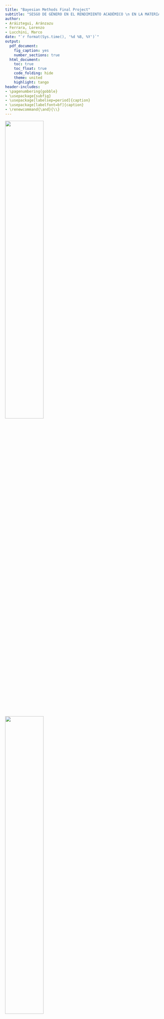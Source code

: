 ```yaml
---
title: "Bayesian Methods Final Project"
subtitle: "SESGO DE GÉNERO EN EL RENDIMIENTO ACADÉMICO \n EN LA MATERIA DE MATEMÁTICAS"
author:
- Aráiztegui, Aránzazu
- Ferrara, Lorenzo
- Lucchini, Marco
date: "`r format(Sys.time(), '%d %B, %Y')`"
output:
  pdf_document: 
    fig_caption: yes
    number_sections: true
  html_document:
    toc: true
    toc_float: true
    code_folding: hide
    theme: united
    highlight: tango
header-includes:
- \pagenumbering{gobble}
- \usepackage{subfig}
- \usepackage[labelsep=period]{caption}
- \usepackage[labelfont=bf]{caption}
- \renewcommand{\and}{\\}
---
```



\renewcommand{\contentsname}{Índice}
\renewcommand{\figurename}{Figura}
\renewcommand{\tablename}{Tabla}

\captionsetup{width=.75\textwidth}

\vspace{120mm}

<left>
![](images/Logo UPC.png){width="50%"}
</left> <right>
![](images/Logo UB.png){width="50%"}
</right> 

\newpage

\tableofcontents

\pagebreak

\pagenumbering{arabic}


```r
knitr::opts_chunk$set(
	echo = FALSE,
	fig.align = "center",
	warning = FALSE,
	out.width = "70%",
	tidy = TRUE,
	tidy.opts = list(width.cutoff = 60)
)
knitr::opts_chunk$set(out.width = '70%')
knitr::opts_chunk$set(fig.align = "center")
knitr::opts_chunk$set(tidy.opts=list(width.cutoff=50), tidy=TRUE)
library(knitr)
library(kableExtra)
library(summarytools)
library(ggplot2)
library(fastDummies)
library(R2jags)
library(truncnorm)
library(gridExtra)
```

```r
load("alumni.Rdata")
```



# Introducción 

Según los últimos datos del Ministerio de Educación y Formación Profesional del Gobierno de España, la evolución del número de mujeres que se matriculan en estudios de grado de Informática, Matemáticas, Estadística o Física sigue una tendencia a la baja con respecto al número de hombres matriculados a lo largo de los años. 
\

Además, en algunas titulaciones como Matemáticas o Estadística se puede apreciar que la diferencia entre hombres y mujeres matriculados ha aumentado en los últimos años. 


![Fuente: Proyecto Alianza STEAM por el talento femenino. MEFP. Gobierno de España](images/img_1.png){width=90%}
\
Diversos estudios sugieren que este sesgo de género presente en la educación universitaria conlleva asimismo un sesgo en el ámbito laboral . Esta escasa presencia de mujeres en los estudios relacionados con las matemáticas repercute directamente en unas diferencias salariales importantes, ya que son las profesiones relacionadas con las materias del ámbito STEAM las que presentan mejores salidas profesionales y, por tanto, mejores salarios.
\
Pensamos que una de las posibles causas que determinan la no elección de estudios superiores relacionados con las matemáticas por parte de las mujeres podría ser la diferencia en el rendimiento académico en esta materia en las etapas escolares previas y, más concretamente, en las de escolarización obligatoria: primaria y secundaria obligatoria. 


## Descripción del estudio

Con el objetivo de evaluar la capacidad y el nivel de competencia en las diferentes áreas del conocimiento que tiene el alumnado de Cataluña, el Departament d’Educació de la Generalitat realiza una prueba de competencias y conocimientos básicos en las áreas lingüísticas, matemática y científico-tecnológica en sexto de primaria y cuarto de ESO, últimos cursos de la educación primaria y secundaria obligatoria.
\
Según el Departament, se trata de una evaluación de carácter formativo y orientador que pueda servir tanto a los centros como al profesorado y al propio Departament para impulsar las mejoras en el sistema educativo catalán.
\
Nuestro estudio se va a centrar en determinar si las puntuaciones que obtiene el alumnado de Cataluña en las diferentes pruebas depende de variables como el género, la zona en la que viven o el tipo de escuela a la que asisten.



## Objectivos del modelo

Este trabajo presenta como objetivo principal analizar si existe un sesgo de género en los resultados obtenidos en la competencia matemática con respecto al sexo y a las competencias lingüísticas. Para ello intentaremos crear un modelo que relacione la puntuación obtenida en la competencia matemática con respecto al sexo, a las competencias lingüísticas e incluso con relación al tipo de centro educativo o al tamaño de la población.
\
Nuestro primer objetivo consistirá en determinar si realmente es cierto el estereotipo de que “las chicas son de letras y los chicos son de ciencias”. De ser así, en el sexo femenino no debería apreciarse una diferencia entre el rendimiento en lenguas y en matemáticas: las chicas con bajo o alto rendimiento en lenguas también presentarán el mismo resultado en matemáticas; en cambio, en el sexo masculino, los chicos con bajo rendimiento en lenguas deberían obtener mejores resultados en matemáticas.
\
Si ampliamos los datos y vemos la tabla de resultados para un mismo individuo en sexto de primaria y cuarto de ESO, podríamos establecer un segundo objetivo: comprobar si se mantienen los resultados en ambos sexos o si, por el contrario, aparecen diferencias significativas con respecto al rendimiento en el área de matemáticas.


\newpage

# Descripción de la base de datos

La base de datos utilizada es una mezcla de los datos ofrecidos para cuarto de ESO y para sexto de primaria. La razón de realizar esta fusión es poder evaluar la evolución de una misma persona desde el final de la educación primaria hasta el final de la educación secundaria. Se puede acceder a la base de datos completa en los siguientes enlaces: 
\
[Avaluació de quart d’Educació Secundària Obligatòria | Dades obertes de Catalunya](https://analisi.transparenciacatalunya.cat/Educaci-/Avaluaci-de-quart-d-Educaci-Secund-ria-Obligat-ria/59vm-wwq7)

[Avaluació de sisè d'educació primària | Dades obertes de Catalunya](https://analisi.transparenciacatalunya.cat/Educaci-/Avaluaci-de-sis-d-educaci-prim-ria/rk5x-gny6)
\
Los ficheros de datos contienen los resultados obtenidos por el alumnado de cuarto de ESO y sexto de primaria en la evaluación de competencias básicas desde el año 2012. Las bases de datos han sido actualizadas el 20 de octubre de 2022 y muestran registros de 46384 estudiantes.
\
Dada la extensión de la base de datos, hemos decidido mantener sólo algunas variables que hemos considerado significativas para evaluar los objetivos propuestos. El código de alumno se ha utilizado para unir las dos tablas y poder realizar diferentes comparativas.



## Definición de las variables utilizadas

Base de datos

| Nombre de columna | Descripción | Tipo |
|--------------------|-----------------------------------------------|----------------|
| PMAT_4 | Puntuación global ponderada de competencia matemática en el examen de Cuarto | Número |
| PMAT_6 | Puntuación global ponderada de competencia matemática en el examen de Sexto | Número |
| PLENG_4 | Puntuación global ponderada de la competencia lingüística en lenguas catalana y castellana en el examen de Cuarto | Número |
| PLENG_6 | Puntuación global ponderada de la competencia lingüística en lenguas catalana y castellana en el examen de Sexto | Número |
| PANG_4 | Puntuación global ponderada de la competencia lingüística en lengua inglesa en el examen de Cuarto | Número |
| PANG_6 | Puntuación global ponderada de la competencia lingüística en lengua inglesa en el examen de Sexto | Número |
| GENERE | Género del alumno/a que se presenta a la evaluación | Texto |
| AREA_TERRITORIAL | Servicio territorial donde se encuentra el centro del alumno que se presenta a la evaluación | Texto |
| NATURALESA | Determina si el centro del alumno es público, privado o concertado | Texto |
| HÀBITAT | Municipios por tramos de población | Texto|



## Análisis exploratorio de los datos

En el análisis inicial de los datos podemos observar que la distribución de hombres y mujeres es uniforme con una proporción de 50,1% niños y 49,9% niñas.

La distribución de los alumnos por áreas es la siguiente:

```r
#########     Histogram by area     #########
area = alumni$AREA_TERRITORIAL
ggplot(data.frame(area), aes(x=area)) +
  geom_bar(fill="royalblue3") +
  theme(axis.text.x = element_text(angle = 335, vjust = 1, hjust=0)) +
  theme(plot.margin = margin(0,2,0,2, "cm")) +
  ggtitle("Distribución de los alumnos entre las áreas", ) + 
  ylab("Número") +
  xlab("Àrea")
```

Según el tamaño de la población, los datos se concentran en los individuos de ciudades de tamaño medio o grande.

```r
#########     Histogram by city     #########
ciudad = factor(alumni$HÀBITAT, levels = c("Fins a 10000", "De 10001 a 100000", "Més de 100000"))
ggplot(data.frame(ciudad), aes(x=ciudad)) +
  geom_bar(fill="royalblue3") +
  theme(axis.text.x = element_text(angle = 335, vjust = 0.5, hjust=0)) +
  theme(plot.margin = margin(0,1,0,0, "cm")) +
  ggtitle("Distribución de los alumnos según tamaño de la localidad", ) + 
  ylab("Número") +
  xlab("Tamaño de la localidad")
```

A continuación analizamos las notas obtenidas en las pruebas de inglés, lenguas y matemáticas. Al evaluar las puntuaciones, se ha tenido en cuenta la variable sexo y los resultados se muestran para niños y niñas por separado. Del gráfico que aparece a continuación se puede deducir que los chicos parecen tener peores resultados medios en inglés y lenguas mientras que estarían obteniendo mejores puntuaciones en matemáticas con respecto a las chicas.

```r
#########     Boxplot     #########
set.seed(1234)
df=alumni[sample(1:length(alumni$PMAT_6), replace = FALSE, size = 4000), ]
library(tidyverse)
df_tmp = df[,c("PMAT_4",   "PMAT_6",  "PLENG_4",   "PLENG_6",   "PANG_4", "PANG_6",  "GENERE")]
keep = c("PMAT_4",   "PMAT_6",  "PLENG_4",   "PLENG_6",   "PANG_4", "PANG_6",  "GENERE")
df2 = df_tmp[,keep] %>%   
  pivot_longer(c(1,2,3,4,5,6),names_to = 'Test') # select relevant columns 
library(ggplot2)
library(GGally)
ggplot(data = df2, aes(x=GENERE,y=value, fill=GENERE)) + 
  geom_boxplot()+
  labs(title = 'Comparación de resultados por género',
       y='Notas',x='') +
  facet_wrap(~Test,nrow = 1)
```


En el siguiente gráfico se aprecian las diferencias entre las calificaciones en matemáticas, inglés y lenguas de cada sexo en función del nivel educativo. Si comparamos la misma asignatura en los dos cursos, los datos muestran una distribución casi lineal y con poca variabilidad, lo cual nos hace pensar que el alumnado con buenos resultados en sexto de primaria también obtiene buenos resultados al acabar la secundaria. Asimismo, cabe destacar la distribución de las frecuencias por género, en especial en el caso de matemáticas, donde se observa una diferencia más evidente entre chicos y chicas.

```r
#########     GGpairs     #########
keep = c("PMAT_4",   "PMAT_6",  "PLENG_4",   "PLENG_6",   "PANG_4", "PANG_6",  "GENERE")
set.seed(1999)
df_sampl <- df[sample(1:dim(df)[1], 1000), keep]
my_dens <- function(data, mapping, ...) {
  ggplot(data = data, mapping=mapping) +
    geom_density(..., mapping = ggplot2::aes(color = GENERE, alpha = 0.7), fill=NA) 
}
ggpairs(
  df_sampl[,],
  mapping = ggplot2::aes(color = GENERE, alpha = 0.8),
  diag = list(continuous = my_dens),
  upper = list(continuous = wrap("density", alpha = 0.5), combo = "box_no_facet"),
  lower = list(continuous = wrap("points", alpha = 0.3), combo = wrap("dot_no_facet", alpha = 0.4)),
  title = "Comparación de los resultados entre individuos"
)
```


\newpage
# Análisis bayesiano

## Modelo 1

El objetivo de nuestro modelo será predecir la nota de un estudiante en el examen de competencia matemática del último curso de secundaria basándonos en los resultados obtenidos en todas las competencias en sexto de primaria y en las competencias de las materias de lenguas castellana, catalana e inglesa de cuarto de ESO.
\
Dado que nuestro objetivo no es solo hacer una predicción de la nota, sino saber si el género va a determinar el resultado obtenido, no estudiaremos las puntuaciones absolutas, sino la desviación de cada individuo con respecto a la media:
 $$ MAT_4 = MAT_4 - media(MAT_4) $$ 
En el modelo se tienen en cuenta igualmente las variables siguientes: género del estudiante, servicio territorial, tamaño de la localidad al que pertenece y la interacción entre el género y las puntuaciones en las pruebas de lenguas. Pensamos que esta última covariable nos ayudará a explicar si el alumnado tiene rendimientos opuestos en lenguas y matemáticas con respecto al rendimiento medio.
\
Este primer modelo es un modelo jerárquico respecto al servicio territorial del que se depende para agregar un efecto aleatorio debido al área. Suponemos que todas los servicios territoriales tienen una distribución normal de media 0 mientras que la varianza cambia para cada uno. Consideramos, sin embargo, que los datos se obtienen a partir de una única distribución común a todos los servicios.

### Presentación del modelo

El modelo utilizado es el siguiente:

$$y_i \sim N( \beta_0 + mat_4*x^1_i + leng_4 * x^2_i + leng_6 * x^3_i + ing_4*x^4_i + ing^6*x^5_i  + \ publica*x^6_i $$ 
$$+ \ ciudPeq*x^7_i + ciudGrande*x^8_i + sexo_h*x^9_i + interaccion*x^2_i*x^9_i + G[area[i]], \sigma_y)$$

Suponemos que los parámetros para cada variable presentan las siguientes distribuciones. En todos los casos elegimos la distribución normal estándar, ya que las variables están construidas como diferencias respecto de la media para cada prueba.

$$ \beta_0 \sim  N(0, 1) $$ 
$$ mat_4 \sim N(0, 1)   $$
$$ leng_4 \sim N(0, 1) $$
$$ leng_6 \sim N(0, 1) $$
$$ ing_4 \sim N(0, 1) $$
$$ ing_6 \sim N(0, 1) $$
$$ publica \sim N(0, 1) $$
$$ ciudPeq \sim N(0, 1) $$
$$ ciudGrande \sim N(0, 1) $$
$$ sexo_h \sim N(0, 1) \ \ \ x^9 \ es \ 1 \ si \ es \ hombre$$
$$ interaccion \sim N(0, 1) $$
$$ \tau_y \sim \Gamma(0.001, 0.001) $$
$$ \sigma_y = \frac{1}{\sqrt{\tau_y}} $$
$$ G_i \sim N(0, \tau_g) $$
$$ \tau_g \sim \Gamma(0.001, 0.001) $$
$$ \sigma_g = \frac{1}{\sqrt{\tau_g}} $$


```r
#########     Preprocess before models     #########
names(alumni)[4] = "HABITAT"
alumni = dummy_cols(alumni, select_columns = c("NATURALESA", "GENERE", "HABITAT"), remove_first_dummy = T, remove_selected_columns = T)
areas = dummy_cols(data.frame(Area = alumni$AREA_TERRITORIAL), remove_first_dummy = T, remove_selected_columns = T)
names(areas)=levels(alumni$AREA_TERRITORIAL)[-1]
m=dim(areas)[2]
m4 = mean(alumni$PMAT_4)
alumni$PLENG_6 = alumni$PLENG_6 - mean(alumni$PLENG_6)  
alumni$PLENG_4 = alumni$PLENG_4 - mean(alumni$PLENG_4)  
alumni$PANG_6 = alumni$PANG_6 - mean(alumni$PANG_6)  
alumni$PANG_4 = alumni$PANG_4 - mean(alumni$PANG_4)  
alumni$PMAT_6 = alumni$PMAT_6 - mean(alumni$PMAT_6)  
alumni$PMAT_4 = alumni$PMAT_4 - mean(alumni$PMAT_4)  
n = 4000
set.seed(1234)
id_train = sample(1:length(alumni$PMAT_6), replace = FALSE, size = n)
train = alumni[id_train, ]
test = alumni[-id_train, ]
areas_train = areas[id_train, ]
areas_test = areas[-id_train, ]
```


```r
#########     Model 1     #########
mod.alumni.1 <- "
model {
 for (i in 1:n) {
  y[i]~ dnorm(b0 + mat6*x1[i] + leng4*x2[i] + leng6*x3[i] + ing4*x4[i] + 
  ing6*x5[i] + publica*x6[i] + ciud_peq*x7[i] + ciud_grande*x8[i] + sexo*x9[i] +
  interaccion*x2[i]*x9[i] + sum(G*geo[i,]), tau_y)
 }
 
 b0 ~ dnorm(0, 1)
 mat6 ~ dnorm(0, 1)  
 leng4 ~ dnorm(0, 1)
 leng6 ~ dnorm(0, 1)
 ing4 ~ dnorm(0, 1)
 ing6 ~ dnorm(0, 1)
 publica ~ dnorm(0, 1)
 ciud_peq ~ dnorm(0, 1)
 ciud_grande ~ dnorm(0, 1)
 sexo ~ dnorm(0, 1)
 interaccion ~ dnorm(0, 1)
 tau_y ~ dgamma(0.001, 0.001)
 sigma_y <- 1/sqrt(tau_y)
 
 for(i in 1:m) {
  G[i] ~ dnorm(0, tau_g)
 }
 
 tau_g ~ dgamma(0.001, 0.001)
  sigma_g <- 1/sqrt(tau_g)
}
"
Iter <- 5000
Burn <- 400
Chain <- 2
Thin <- 1 
data.1 <- list(y = train$PMAT_4, x1 = train$PMAT_6, x2=train$PLENG_4, x3=train$PLENG_6, x4=train$PANG_4, x5=train$PANG_6, x6=train$NATURALESA_Pública, x7=train$`HABITAT_Fins a 10000`, x8=train$`HABITAT_Més de 100000`, x9=train$GENERE_H, geo= areas_train, n = dim(train)[1], m=m)
parameters.1 <- c("b0", "mat6", "leng4", "leng6", "ing4", "ing6", "publica", "ciud_peq", "ciud_grande", "sexo", "interaccion", "sigma_y", "sigma_g", "G")
initials.1=list(list(b0 = 3, mat6 = 1, leng4= 0.1, leng6=0, ing4=0, ing6=0, publica=0, ciud_peq=0,ciud_grande=0,sexo=0,interaccion=0,
                   tau_y = 4, tau_g= 4, G=rep(0,m)),
              list(b0 = 2, mat6 = 1.5, leng4= 0.2 , leng6=0, ing4=1, ing6=1, publica=1, ciud_peq=1, ciud_grande=1,sexo=1,interaccion=1,
                   tau_y = 2, tau_g = 2, G=rep(0,m)))
```

### Simulación del modelo

Ejecutamos nuestro modelo en un conjunto de datos de prueba de 4000 estudiantes usando el paquete JAGS de R para realizar las simulaciones. Se utilizan algoritmos de MCMC, ya que la realización del problema analíticamente resultaría casi imposible.
\
Utilizando dos cadenas diferentes de 5000 iteraciones de largo y eliminando las primeras 400 iteraciones, obtenemos los siguientes resultados. Como puede verse en los gráficos, las dos cadenas convergen y, por lo tanto, consideramos que el modelo es estable y que se pueden tener en cuenta los resultados como válidos.


```r
alumni.sim.1 <- jags(data.1, inits=initials.1, parameters.to.save=parameters.1, 
		  n.iter=(Iter*Thin+Burn),n.burnin=Burn, n.thin=Thin, n.chains=Chain, 
		  model=textConnection(mod.alumni.1))
```

```r
#########     Traceplot model 1     #########
par(mar = c(2, 2, 2, 2))
traceplot(alumni.sim.1, mfrow = c(4,3), varname = parameters.1, col=c("black","red"), ask=F)
```

### Interpretación y validación de los modelos

En el siguiente cuadro se pueden observar las distribuciones de los parámetros obtenidos en nuestro modelo. Si bien las distribuciones relativas a las puntuaciones parecen muy cercanas a cero, todas resultan significativas. El rango tan reducido se debe al valor de las puntuaciones, que varía en torno a $\pm 30$. Sin embargo, es interesante observar que el efecto aleatorio debido al servicio territorial tiene una distribución centrada alrededor de 0 y que ocurre lo mismo con la variable tamaño de la localidad. Por lo tanto, no podemos considerar su contribución relevante dentro del modelo y, por ello, en los siguientes modelos decidimos eliminar dichas variables, ya que no resultan decisorias para la consecución de nuestro objetivo inicial.

```r
#########     Confidence interval model 1     #########
output = alumni.sim.1
significance = !(output$BUGSoutput$summary[,3]<0 & output$BUGSoutput$summary[,7]>0)
linea = which(rownames(output$BUGSoutput$summary)=="deviance")
confid.inter = output$BUGSoutput$summary[-linea,c(3,7,1)]  # small, big, mean
par(mfrow=c(1,1), mar = c(6, 3, 2, 1))
plot(1:length(confid.inter[,1]), confid.inter[,3], col="grey", pch=16, axes = F, xlab="", ylab="", ylim = c(-3,11), main = "Intervalo de confianza del 95% para los coeficientes")
segments(x0=1:length(confid.inter[,1]), y0 = confid.inter[,1], x1 = 1:length(confid.inter[,1]), y1 = confid.inter[,2], lty = 2)
points(1:length(confid.inter[,1]), confid.inter[,3], col="grey", pch=16)
box()
axis(1, 1:length(rownames(confid.inter)), rownames(confid.inter), las = 2)
axis(2, -3:11, -3:11)
points(1:length(confid.inter[,1]), confid.inter[,2], col="red", pch=16)
points(1:length(confid.inter[,1]), confid.inter[,1], col="blue", pch=16)
abline(h=0, lty=2)
```


```r
print(alumni.sim.1, digits=2)
```

```r
quant = quantile(alumni$PMAT_4+m4, c(0.25,0.5, 0.75))
```


Ahora validamos nuestro modelo usando los cuantiles 25%, 50% y 75% como estadísticos. 

De los datos disponibles para nosotros sabemos que el valor de estos estadísticos es $q_{0.25} =`r round(quant[1],2) ` \ q_{0.5} =`r round(quant[2],2) ` \ q_{0.75} =`r round(quant[3],2) `$

Simulemos ahora la distribución de estos estadísticos. Creamos 4000  distribuciones normales teniendo como media el valor obtenido al combinar una n-ésima simulación con un estudiante aleatorio del *testset* y, como varianza, la varianza relativa a los coeficientes utilizados.
De cada uno de estos generamos aleatoriamente 1000 valores y con ellos calculamos los cuantiles requeridos. A continuación mostramos los histogramas que representan las distribuciones obtenidas de esta manera.

```r
attach.jags(alumni.sim.1)
 coeff = data.frame(b0)
 coeff$mat6  =  mat6
 coeff$leng4=  leng4
 coeff$leng6 =  leng6
 coeff$ing4 =  ing4
 coeff$ing6   =  ing6
 coeff$publica   =  publica
 coeff$sexo =  sexo
 coeff$ciud_peq   =  ciud_peq
 coeff$ciud_grande =  ciud_grande
 coeff$interaccion =  interaccion
 coeff$G = G
 coeff$sigma_y =  sigma_y
 coeff$sigma_g =  sigma_g
detach.jags()
```


```r
#########     Prediction model 1     #########
M = 4000
set.seed(2023)
id_test_pred = sample(1:dim(test)[1],M)
test_pred = test[id_test_pred,-c(2,3)]
areas_test_pred = areas_test[id_test_pred,]
X = cbind(rep(1,n),as.matrix(test_pred), as.matrix(areas_test_pred), as.matrix(test_pred$PLENG_4*(test_pred$GENERE_H)))
# C = confid.inter[,3]
# C = C[c("b0", "mat6", "leng4", "leng6", "ing4", "ing6", "publica", "sexo", "ciud_peq", "ciud_grande", "G[1]",  "G[2]", "G[3]", "G[4]", "G[5]", "G[6]", "G[7]", "G[8]", "G[9]", "interaccion")]
C = as.matrix(coeff[2000 + 1:M, c(1:10,12,11)])
Mu = rowSums(X * C)
Sigma = coeff[1:M, 13]
q_sim = NULL
for (i in 1:4000){
  y_t = (rnorm(1000, Mu[i], Sigma[i]) + m4)
  q_sim = rbind(q_sim,quantile(y_t, c(0.25,0.5,0.75)))
}
q_sim = data.frame(q_sim)
colnames(q_sim) = c("Q25", "Q50", "Q75")
# q_5 = data.frame(qnorm(0.5, Mu, Sigma) + m4)
# colnames(q_5) = "Val"
# 
# q_75 = data.frame(qnorm(0.75, Mu, Sigma) + m4)
# colnames(q_75) = "Val"
per <- quantile(y_t, c(0.25, 0.5, 0.75))
```



```r
#########     Validation model 1     #########
plot1 = ggplot() +
  geom_histogram(data=q_sim, aes(x = Q25, y=..density..), color = "grey", fill = "royalblue3") +
  ggtitle("Cuantil 0,25", ) +
  geom_vline(xintercept=quant[1], linetype="dashed", color = "red", size = 0.5) +
  xlim(c(0,120)) + 
  ylab("Densidad") +
  xlab("Nota") 
plot2 = ggplot() +
  geom_histogram(data=q_sim, aes(x = Q50, y=..density..), color = "grey", fill = "royalblue3") +
  ggtitle("Cuantil 0,5", ) +
  geom_vline(xintercept=quant[2], linetype="dashed", color = "red", size = 0.5) +
  xlim(c(0,120)) + 
  ylab("Densidad") +
  xlab("Nota") 
plot3 = ggplot() +
  geom_histogram(data=q_sim, aes(x = Q75, y=..density..), color = "grey", fill = "royalblue3") +
  ggtitle("Cuantil 0,75", ) +
  geom_vline(xintercept=quant[3], linetype="dashed", color = "red", size = 0.5) +
  xlim(c(0,120)) + 
  ylab("Densidad") +
  xlab("Nota") 
grid.arrange(plot1, plot2, plot3, ncol=3)
```


Como puede observarse, los tres estadísticos parecen estar bien dispuestos en la distribución de referencia aunque el cuantil 0,25 se mantiene ligeramente por debajo de los valores reales.



## Modelo 2: sin Servicios Territoriales

Dado que el parámetro relativo a la variable servicio territoral resultó con una distribución muy centrada alrededor de cero, vamos a eliminar esa covariable del modelo buscando de esta manera mejores resultados y una interpretación más efectiva con respecto al objetivo marcado.

### Presentación del modelo 2

Este segundo modelo utiliza el mismo formato que el modelo anterior pero eliminando las covariables relacionadas con el área geográfica. Para los coeficientes asumimos siempre una distribución normal estándar a partir de la hipótesis de que los alumnos se comportan con respecto a la media de los alumnos de la misma forma que se comportaron en el resto de las pruebas.

```r
#########     Model 2     #########
mod.alumni.2 <- "
model {
 for (i in 1:n) {
  y[i]~ dnorm(b0 + mat6*x1[i] + leng4*x2[i] + leng6*x3[i] + ing4*x4[i] + 
  ing6*x5[i] + publica*x6[i] + ciud_peq*x7[i] + ciud_grande*x8[i] + sexo*x9[i] + 
  interaccion*x2[i]*x9[i], tau_y)
 }
 
 b0 ~ dnorm(0, 1)
 mat6 ~ dnorm(0, 1)  
 leng4 ~ dnorm(0, 1)
 leng6 ~ dnorm(0, 1)
 ing4 ~ dnorm(0, 1)
 ing6 ~ dnorm(0, 1)
 publica ~ dnorm(0, 1)
 ciud_peq ~ dnorm(0, 1)
 ciud_grande ~ dnorm(0, 1)
 sexo ~ dnorm(0, 1)
 interaccion ~ dnorm(0, 1)
 tau_y ~ dgamma(0.001, 0.001)
 sigma_y <- 1/sqrt(tau_y)
}
"
Iter <- 5000
Burn <- 400
Chain <- 2
Thin <- 1
data.2 <- with(train, list(y = PMAT_4, x1 = PMAT_6, x2=PLENG_4, x3=PLENG_6, x4=PANG_4, x5=PANG_6, x6=NATURALESA_Pública, x7=`HABITAT_Fins a 10000`, x8=`HABITAT_Més de 100000`, x9=GENERE_H, n = dim(train)[1]))
parameters.2 <- c("b0", "mat6", "leng4", "leng6", "ing4", "ing6", "publica", "ciud_peq", "ciud_grande", "sexo", "interaccion", "sigma_y")
initials.2=list(list(b0 = 3, mat6 = 1, leng4= 0.1, leng6=0, ing4=0, ing6=0, publica=0, ciud_peq=0,ciud_grande=0,sexo=0, interaccion=0,
                   tau_y = 4),
              list(b0 = 2, mat6 = 1.5, leng4= 0.2, leng6=0, ing4=1, ing6=1, publica=1, ciud_peq=1, ciud_grande=1,sexo=1, interaccion=1,
                   tau_y = 2))
```

### Simulación del modelo 2

Al igual que hicimos en el modelo anterior, aquí también usamos el paquete JAGS para simular el modelo a través de MCMC. El resultado para los distintos parámetros es el siguiente:

```R
alumni.sim.2 <- jags(data.2, inits=initials.2, parameters.to.save=parameters.2, 
		  n.iter=(Iter*Thin+Burn),n.burnin=Burn, n.thin=Thin, n.chains=Chain, 
		  model=textConnection(mod.alumni.2))
```

```r
#########     Traceplot model 2     #########
par(mar = c(2, 2, 2, 2))
traceplot(alumni.sim.2, mfrow = c(4,3), varname = parameters.2, col=c("black","red"), ask=F)
```


También en este caso las cadenas convergen, lo que nos permite validar el modelo y proceder a su análisis.


### Interpretación y validación del modelo 2

En cuanto al modelo 1, recordemos que las covariables relativas a las puntuaciones se expresan en términos de diferencia entre el resultado y la media. Podemos ver que, incluso después de eliminar las covariables relacionadas con el área geográfica, el coeficiente relacionado con la localidad siempre se distribuye normalmente alrededor de 0.

```r
print(alumni.sim.2, digits=2)
```

```r
#########     Confidence interval model 2     #########
output = alumni.sim.2
significance = !(output$BUGSoutput$summary[,3]<0 & output$BUGSoutput$summary[,7]>0)
linea = which(rownames(output$BUGSoutput$summary)=="deviance")
confid.inter = output$BUGSoutput$summary[-linea,c(3,7,1)]
par(mfrow=c(1,1), mar = c(6, 3, 2, 1))
plot(1:length(confid.inter[,1]), confid.inter[,3], col="grey", pch=16, axes = F, xlab="", ylab="", ylim = c(-3,11), main = "Intervalo de confianza del 95% para los coeficientes")
segments(x0=1:length(confid.inter[,1]), y0 = confid.inter[,1], x1 = 1:length(confid.inter[,1]), y1 = confid.inter[,2], lty = 2)
points(1:length(confid.inter[,1]), confid.inter[,3], col="grey", pch=16)
box()
axis(1, 1:length(rownames(confid.inter)), rownames(confid.inter), las = 2)
axis(2, -3:11, -3:11)
points(1:length(confid.inter[,1]), confid.inter[,2], col="red", pch=16)
points(1:length(confid.inter[,1]), confid.inter[,1], col="blue", pch=16)
abline(h=0, lty=2)
```

Como en el caso anterior, analizamos los estadísticos relativos a los percentiles 25%, 50% y 75%.

```r
attach.jags(alumni.sim.2)
 coeff2 = data.frame(b0)
 coeff2$mat6  =  mat6
 coeff2$leng4=  leng4
 coeff2$leng6 =  leng6
 coeff2$ing4 =  ing4
 coeff2$ing6   =  ing6
 coeff2$publica   =  publica
 coeff2$sexo =  sexo
 coeff2$ciud_peq   =  ciud_peq
 coeff2$ciud_grande =  ciud_grande
 coeff2$interaccion =  interaccion
 coeff2$sigma_y =  sigma_y
detach.jags()
```


```r
#########     Prediction model 2     #########
M = 4000
set.seed(2023)
id_test_pred = sample(1:dim(test)[1],M)
test_pred = test[id_test_pred,-c(2,3)]
areas_test_pred = areas_test[id_test_pred,]
X = cbind(rep(1,n),as.matrix(test_pred), as.matrix(test_pred$PLENG_4*(test_pred$GENERE_H)))
C = as.matrix(coeff2[2000 + 1:M, 1:11])
Mu = rowSums(X * C)
Sigma = coeff2[1:M, 12]
q_sim = NULL
for (i in 1:4000){
  y_t = (rnorm(1000, Mu[i], Sigma[i]) + m4)
  q_sim = rbind(q_sim,quantile(y_t, c(0.25,0.5,0.75)))
}
q_sim = data.frame(q_sim)
colnames(q_sim) = c("Q25", "Q50", "Q75")
```



```r
#########     Validation model 2     #########
plot1 = ggplot() +
  geom_histogram(data=q_sim, aes(x = Q25, y=..density..), color = "grey", fill = "royalblue3") +
  ggtitle("Cuantil 0,25", ) +
  geom_vline(xintercept=quant[1], linetype="dashed", color = "red", size = 0.5) +
  xlim(c(0,120)) + 
  ylab("Densidad") +
  xlab("Nota") 
plot2 = ggplot() +
  geom_histogram(data=q_sim, aes(x = Q50, y=..density..), color = "grey", fill = "royalblue3") +
  ggtitle("Cuantil 0,5", ) +
  geom_vline(xintercept=quant[2], linetype="dashed", color = "red", size = 0.5) +
  xlim(c(0,120)) + 
  ylab("Densidad") +
  xlab("Nota") 
plot3 = ggplot() +
  geom_histogram(data=q_sim, aes(x = Q75, y=..density..), color = "grey", fill = "royalblue3") +
  ggtitle("Cuantil 0,75", ) +
  geom_vline(xintercept=quant[3], linetype="dashed", color = "red", size = 0.5) +
  xlim(c(0,120)) + 
  ylab("Densidad") +
  xlab("Nota") 
grid.arrange(plot1, plot2, plot3, ncol=3)
```



El modelo resultante parece ser casi el mismo que el anterior y, además en este caso, los estadísticos obtenidos en la simulación con el *testset* presentan valores ligeramente inferiores a los estadísticos reales. También en este caso se procede a eliminar la covariable de localidad para obtener un modelo más fácilmente interpretable.

## Modelo 3: sin Servicios Territoriales ni Localidades

Reducimos aún más nuestro modelo manteniendo únicamente las calificaciones obtenidas en las pruebas de matemáticas de cuarto, lengua en los dos cursos (sexto de primaria y cuarto de ESO), inglés también en ambos cursos, género, tipo de escuela (pública o privada) e interacción entre género y lenguas en cuarto de ESO.

### Presentación del modelo 3

El modelo implementado es el siguiente:


$$y_i \sim N( \beta_0 + mat_4*x^1_i + leng_4 * x^2_i + leng_6 * x^3_i + ing_4*x^4_i + ing^6*x^5_i  + \ publica*x^6_i + sexo_h*x^9_i + interaccion*x^2_i*x^9_i, \sigma_y)$$

Suponemos que los coeficiente tienen las siguientes distribuciones. Elegimos una distribución normal estándar, ya que las variables son diferencias en las puntuaciones de cada prueba con respecto a la media.

$$ \beta_0 \sim  N(0, 1) $$ 
$$ mat_4 \sim N(0, 1)   $$
$$ leng_4 \sim N(0, 1) $$
$$ leng_6 \sim N(0, 1) $$
$$ ing_4 \sim N(0, 1) $$
$$ ing_6 \sim N(0, 1) $$
$$ publica \sim N(0, 1) $$
$$ sexo_h \sim N(0, 1) \ \ \ x^9 \ es \ 1 \ si \ es \ hombre$$
$$ interaccion \sim N(0, 1) $$
$$ \tau_y \sim \Gamma(0.001, 0.001) $$
$$ \sigma_y = \frac{1}{\sqrt{\tau_y}} $$


```r
#########     Modelo 3     #########
mod.alumni.3 <- "
model {
 for (i in 1:n) {
  y[i]~ dnorm(b0 + mat6*x1[i] + leng4*x2[i] + leng6*x3[i] + ing4*x4[i] + 
  ing6*x5[i] + publica*x6[i] + sexo*x9[i] + interaccion*x2[i]*x9[i], tau_y)
 }
 
 b0 ~ dnorm(0, 1)
 mat6 ~ dnorm(0, 1)  
 leng4 ~ dnorm(0, 1)
 leng6 ~ dnorm(0, 1)
 ing4 ~ dnorm(0, 1)
 ing6 ~ dnorm(0, 1)
 publica ~ dnorm(0, 1)
 sexo ~ dnorm(0, 1)
 interaccion ~ dnorm(0, 1)
 tau_y ~ dgamma(0.001, 0.001)
 sigma_y <- 1/sqrt(tau_y)
}
"
Iter <- 5000
Burn <- 400
Chain <- 2
Thin <- 1 
data.3 <- with(train, list(y = PMAT_4, x1 = PMAT_6, x2=PLENG_4, x3=PLENG_6, x4=PANG_4, x5=PANG_6, x6=NATURALESA_Pública, x9=GENERE_H, n = dim(train)[1]))
parameters.3 <- c("b0", "mat6", "leng4", "leng6", "ing4", "ing6", "publica", "sexo", "interaccion", "sigma_y")
initials.3=list(list(b0 = 3, mat6 = 1, leng4= 0.1, leng6=0, ing4=0, ing6=0, publica=0,sexo=0, interaccion=0,
                   tau_y = 4),
              list(b0 = 2, mat6 = 1.5, leng4= 0.3, leng6=0, ing4=1, ing6=1, publica=1, sexo=1, interaccion=1,
                   tau_y = 2))
```

### Simulación de modelo 3

Como en los casos anteriores, simularemos el modelo, ya que una resolución analítica requeriría un esfuerzo computacional considerable.

```r
alumni.sim.3 <- jags(data.3, inits=initials.3, parameters.to.save=parameters.3, 
		  n.iter=(Iter*Thin+Burn),n.burnin=Burn, n.thin=Thin, n.chains=Chain, 
		  model=textConnection(mod.alumni.3))
```

```r
#########     Traceplot model 3     #########
par(mar = c(2, 2, 2, 2))
traceplot(alumni.sim.3, mfrow = c(4,3), varname = parameters.3, col=c("black","red"), ask=F)
```


Como se aprecia en los gráficos, también en este caso el modelo converge y, por tanto, se puede validar.

### Interpretación y validación del modelo 3

En este modelo observamos que los coeficientes obtenidos para las diferentes covariables presentan valores muy cercanos a 0 pero sin contenerlo en el intervalo de confianza del 95%, por lo que consideramos significativas todas las covariables escogidas.
\
De nuevo recordamos que las puntuaciones han sido evaluadas como diferencias entre la puntuación absoluta y la media de todo el alumnado en cada una de las pruebas.


```r
print(alumni.sim.3, digits=2)
```


```r
#########     Intervalos de confianza para el modelo 3     #########
output = alumni.sim.3
significance = !(output$BUGSoutput$summary[,3]<0 & output$BUGSoutput$summary[,7]>0)
linea = which(rownames(output$BUGSoutput$summary)=="deviance")
confid.inter = output$BUGSoutput$summary[-linea,c(3,7,1)]
par(mfrow=c(1,1), mar = c(6, 3, 2, 1))
plot(1:length(confid.inter[,1]), confid.inter[,3], col="grey", pch=16, axes = F, xlab="", ylab="", ylim = c(-3,11), main = "Intervalo de confianza del 95% para los coeficientes")
segments(x0=1:length(confid.inter[,1]), y0 = confid.inter[,1], x1 = 1:length(confid.inter[,1]), y1 = confid.inter[,2], lty = 2)
points(1:length(confid.inter[,1]), confid.inter[,3], col="grey", pch=16)
box()
axis(1, 1:length(rownames(confid.inter)), rownames(confid.inter), las = 2)
axis(2, -3:11, -3:11)
points(1:length(confid.inter[,1]), confid.inter[,2], col="red", pch=16)
points(1:length(confid.inter[,1]), confid.inter[,1], col="blue", pch=16)
abline(h=0, lty=2)
```


También en este caso analizamos los estadísticos siguientes: percentiles 25%, 50% y 75%. Nos referimos siempre a la distribución real de las puntuaciones obtenidas por los alumnos.

```r
attach.jags(alumni.sim.3)
 coeff3 = data.frame(b0)
 coeff3$mat6  =  mat6
 coeff3$leng4=  leng4
 coeff3$leng6 =  leng6
 coeff3$ing4 =  ing4
 coeff3$ing6   =  ing6
 coeff3$publica   =  publica
 coeff3$sexo =  sexo
 coeff3$interaccion =  interaccion
 coeff3$sigma_y =  sigma_y
detach.jags()
```


```r
#########     Prediction model 3     #########
M = 4000
set.seed(2023)
id_test_pred = sample(1:dim(test)[1],M)
test_pred = test[id_test_pred,-c(2,3,10, 11)]
X = cbind(rep(1,n),as.matrix(test_pred), as.matrix(test_pred$PLENG_4*(test_pred$GENERE_H)))
C = as.matrix(coeff3[2000 + 1:M, 1:9])
Mu = rowSums(X * C)
Sigma = coeff3[1:M, 10]
q_sim = NULL
for (i in 1:4000){
  y_t = (rnorm(1000, Mu[i], Sigma[i]) + m4)
  q_sim = rbind(q_sim,quantile(y_t, c(0.25,0.5,0.75)))
}
q_sim = data.frame(q_sim)
colnames(q_sim) = c("Q25", "Q50", "Q75")
```



```r
#########     Validation model 3     #########
plot1 = ggplot() +
  geom_histogram(data=q_sim, aes(x = Q25, y=..density..), color = "grey", fill = "royalblue3") +
  ggtitle("Cuantil 0,25", ) +
  geom_vline(xintercept=quant[1], linetype="dashed", color = "red", size = 0.5) +
  xlim(c(0,120)) + 
  ylab("Densidad") +
  xlab("Nota") 
plot2 = ggplot() +
  geom_histogram(data=q_sim, aes(x = Q50, y=..density..), color = "grey", fill = "royalblue3") +
  ggtitle("Cuantil 0,5", ) +
  geom_vline(xintercept=quant[2], linetype="dashed", color = "red", size = 0.5) +
  xlim(c(0,120)) + 
  ylab("Densidad") +
  xlab("Nota") 
plot3 = ggplot() +
  geom_histogram(data=q_sim, aes(x = Q75, y=..density..), color = "grey", fill = "royalblue3") +
  ggtitle("Cuantil 0,75", ) +
  geom_vline(xintercept=quant[3], linetype="dashed", color = "red", size = 0.5) +
  xlim(c(0,120)) + 
  ylab("Densidad") +
  xlab("Nota") 
grid.arrange(plot1, plot2, plot3, ncol=3)
```

Los estadísticos siempre están a la izquierda de las estadísticos reales, pero aún así consideramos que el modelo es satisfactorio y que describe bien nuestros datos en comparación con el modelo inicial, que era mucho más pesado. 
\
Comparando también los índices DIC vemos que los modelos presentan los siguientes valores $mod_1 = 30165.7$ , $mod_2 = 30161.74$ and $mod_3 = 30160.36$. 
\
Recordamos que un índice DIC más bajo es mejor, por lo que confirmamos la elección del modelo 3 para evaluar nuestro objetivo inicial. En el siguiente apartado procederemos al análisis detallado de este modelo.

\newpage 

# Implementación del modelo definitivo

```r
#########     Preprocessing model 3 big    #########
load("alumni.Rdata")
alumni$AREA_TERRITORIAL[alumni$AREA_TERRITORIAL == "Maresme Vallès Oriental" | alumni$AREA_TERRITORIAL == "Maresme-Vallès Oriental"] = "Maresme - Vallès Oriental" 
alumni$AREA_TERRITORIAL = factor(alumni$AREA_TERRITORIAL)
names(alumni)[4] = "HABITAT"
alumni = dummy_cols(alumni, select_columns = c("NATURALESA", "GENERE", "HABITAT"), remove_first_dummy = T, remove_selected_columns = T)
areas = dummy_cols(data.frame(Area = alumni$AREA_TERRITORIAL), remove_first_dummy = T, remove_selected_columns = T)
names(areas)=levels(alumni$AREA_TERRITORIAL)[-1]
m=dim(areas)[2]
m4 = mean(alumni$PMAT_4)
alumni$PLENG_6 = alumni$PLENG_6 - mean(alumni$PLENG_6)  
alumni$PLENG_4 = alumni$PLENG_4 - mean(alumni$PLENG_4)  
alumni$PANG_6 = alumni$PANG_6 - mean(alumni$PANG_6)  
alumni$PANG_4 = alumni$PANG_4 - mean(alumni$PANG_4)  
alumni$PMAT_6 = alumni$PMAT_6 - mean(alumni$PMAT_6)  
alumni$PMAT_4 = alumni$PMAT_4 - mean(alumni$PMAT_4)  
n = round(0.8*dim(alumni)[1])
set.seed(1234)
id_train = sample(1:length(alumni$PMAT_6), replace = F, size = n)
train = alumni[id_train, ]
test = alumni[-id_train, ]
areas_train = areas[id_train, ]
areas_test = areas[-id_train, ]
```

```r
#########      Model 3 big    #########
mod.alumni.3_big <- "
model {
 for (i in 1:n) {
  y[i]~ dnorm(b0 + mat6*x1[i] + leng4*x2[i] + leng6*x3[i] + ing4*x4[i] + 
  ing6*x5[i] + publica*x6[i] + sexo*x9[i] + interaccion*x2[i]*x9[i], tau_y)
 }
 
 b0 ~ dnorm(0, 1)
 mat6 ~ dnorm(0, 1)  
 leng4 ~ dnorm(0, 1)
 leng6 ~ dnorm(0, 1)
 ing4 ~ dnorm(0, 1)
 ing6 ~ dnorm(0, 1)
 publica ~ dnorm(0, 1)
 sexo ~ dnorm(0, 1)
 interaccion ~ dnorm(0, 1)
 tau_y ~ dgamma(0.001, 0.001)
 sigma_y <- 1/sqrt(tau_y)
}
"
Iter <- 5000
Burn <- 400
Chain <- 2
Thin <- 1 
data.3 <- with(train, list(y = PMAT_4, x1 = PMAT_6, x2=PLENG_4, x3=PLENG_6, x4=PANG_4, x5=PANG_6, x6=NATURALESA_Pública, x9=GENERE_H, n = dim(train)[1]))
parameters.3 <- c("b0", "mat6", "leng4", "leng6", "ing4", "ing6", "publica", "sexo", "interaccion", "sigma_y")
initials.3=list(list(b0 = 3, mat6 = 1, leng4= 0.1, leng6=0, ing4=0, ing6=0, publica=0,sexo=0, interaccion=0,
                   tau_y = 4),
              list(b0 = 2, mat6 = 1.5, leng4= 0.3, leng6=0, ing4=1, ing6=1, publica=1, sexo=1, interaccion=1,
                   tau_y = 2))
```

Dado que el modelo escogido es un modelo más ligero que el modelo con el que iniciábamos este trabajo, podemos entrenarlo en una mayor parte de los estudiantes. En esta ocasión usamos un conjunto de entrenamiento compuesto por el 80% de los estudiantes (alrededor de 37000).
\
En este caso, como en los anteriores, simulamos el modelo a través del paquete JAGS generando MCMCs. Al igual que en los modelos anteriores, aquí también convergen las dos cadenas de prueba. 
\
Los coeficientes resultantes de este modelo son siempre significativos. Asimismo observamos que la variabilidad de las distribuciones es menor gracias al mayor tamaño del conjunto de datos de entrenamiento.


```r
alumni.sim.3_big <- jags(data.3, inits=initials.3, parameters.to.save=parameters.3, 
		  n.iter=(Iter*Thin+Burn),n.burnin=Burn, n.thin=Thin, n.chains=Chain, 
		  model=textConnection(mod.alumni.3_big))
```

```r
#########      Traceplot model 3 big    #########
par(mar = c(2, 2, 2, 2))
traceplot(alumni.sim.3_big, mfrow = c(4,3), varname = parameters.3, col=c("black","red"), ask=F)
```

```r
######### Conf. intervals mod. 3 big #########
output = alumni.sim.3_big
significance = !(output$BUGSoutput$summary[,3]<0 & output$BUGSoutput$summary[,7]>0)
linea = which(rownames(output$BUGSoutput$summary)=="deviance")
confid.inter = output$BUGSoutput$summary[-linea,c(3,7,1)]
par(mfrow=c(1,1), mar = c(6, 3, 2, 1))
plot(1:length(confid.inter[,1]), confid.inter[,3], col="grey", pch=16, axes = F, xlab="", ylab="", ylim = c(-3,11), main = "Intervalo de confianza del 95% para los coeficientes")
segments(x0=1:length(confid.inter[,1]), y0 = confid.inter[,1], x1 = 1:length(confid.inter[,1]), y1 = confid.inter[,2], lty = 2)
points(1:length(confid.inter[,1]), confid.inter[,3], col="grey", pch=16)
box()
axis(1, 1:length(rownames(confid.inter)), rownames(confid.inter), las = 2)
axis(2, -3:11, -3:11)
points(1:length(confid.inter[,1]), confid.inter[,2], col="red", pch=16)
points(1:length(confid.inter[,1]), confid.inter[,1], col="blue", pch=16)
abline(h=0, lty=2)
```


Los valores numéricos de los coeficientes y todos los rangos aparecen en la tabla de coeficientes del anexo.
\
Las puntuaciones se han evaluado como diferencias con respecto a la media y no como puntuaciones absolutas, con lo cual la interpretación de los coeficientes se deberá realizar teniendo en cuenta esta circunstancia. 
\
Aquí presentamos el análisis de los valores medios obtenidos de la distribución de los coeficientes:

* $\beta_0 = `r round(alumni.sim.3_big$BUGSoutput$summary[1,1],2)`$: El valor $\beta_0$ es negativo, así que supondremos que un estudiante promedio (covariables numéricas = 0), mujer, en una escuela privada obtendrá una calificación más baja que el promedio de los alumnos en la prueba de matemáticas de cuarto.

* $ing4 = `r round(alumni.sim.3_big$BUGSoutput$summary[3,1],2)`$: Para la calificación de inglés en el examen de cuarto, el coeficiente también es negativo, por lo que podemos suponer que una persona que está por encima del promedio en inglés estará un poco por debajo del promedio en la prueba de matemáticas.

* $ing6 = `r round(alumni.sim.3_big$BUGSoutput$summary[4,1],2)`$: El coeficiente en este caso es positivo, por lo que un alumno que haya obtenido un buen resultado en inglés en el examen de sexto, tenderá a obtener un buen resultado también en matemáticas de cuarto.

* $interacción = `r round(alumni.sim.3_big$BUGSoutput$summary[5,1],2)`$: El valor del coeficiente es negativo. Este resultado es muy interesante cuando se compara con el de leng4 ya que el coeficiente se vuelve negativo en promedio para leng4. Por lo tanto, según el modelo, un estudiante varón mostrará un rendimiento opuesto al promedio de los alumnos en ambas pruebas.

* $leng4 = `r round(alumni.sim.3_big$BUGSoutput$summary[6,1],2)`$: El valor del coeficiente es positivo. Teniendo en cuenta la interacción esto  significa que una chica que en promedio obtiene buenos resultados en lenguas en la prueba de cuarto también tendrá un resultado por encima del promedio en la de matemáticas del mismo año.

* $leng6 = `r round(alumni.sim.3_big$BUGSoutput$summary[7,1],2)`$: Siendo positivo el resultado de mate4 es consistente con el de leng 6 con respecto a la media.

* $mate6 = `r round(alumni.sim.3_big$BUGSoutput$summary[8,1],2)`$: También en este caso el coeficiente es positivo, lo que significa que el alumnado que destaca en matemáticas al final de la primaria sigue estando por encima de la media en esta materia al final de la ESO. Asimismo, observamos que éste es el mayor coeficiente de todo el modelo, lo que implica que la puntuación de matemáticas en sexto es la que más contribuye en la predicción del resultado de la prueba de matemáticas de cuarto de ESO.

* $pública = `r round(alumni.sim.3_big$BUGSoutput$summary[9,1],2)`$: El coeficiente también es positivo en este caso. Al ser una variable binaria, podemos considerar que un alumno de un colegio público obtendrá una nota media superior a un alumno del mismo perfil de un colegio privado.

* $sexo = `r round(alumni.sim.3_big$BUGSoutput$summary[10,1],2)`$: También en este caso la variable es binaria, por lo que podemos afirmar que un alumno de sexo másculino obtendrá un resultado medio aproximadamente 2,5 puntos superior al de una chica.

* $\sigma_y = `r round(alumni.sim.3_big$BUGSoutput$summary[11,1],2)`$: El valor estimado para la desviación de la distribución es bajo y parece ser un valor probable.


Ahora usamos el modelo obtenido para simular los resultados obtenidos en el conjunto de prueba. Utilizaremos los coeficientes promedio para la simulación y extraeremos un valor aleatorio de cada distribución generada para un estudiante.

La distribución resultante es la siguiente:


```r
#########      Prediciton model 3 big    #########
M = dim(test)[1]
set.seed(2023)
id_test_pred = sample(1:dim(test)[1],M)
test_pred = test[id_test_pred,-c(2,3,10, 11)]
X = cbind(rep(1,n),as.matrix(test_pred), as.matrix(test_pred$PLENG_4*(test_pred$GENERE_H)))
C = confid.inter[,3]
C = C[c("b0", "mat6", "leng4", "leng6", "ing4", "ing6", "publica", "sexo", "interaccion")]
y_t = rnorm(M, X %*% C, confid.inter["sigma_y",3]) + m4
```



```r
#########  Prevision model 3 big #########
ggplot() +
  geom_histogram(data=data.frame(y_t), aes(x=y_t, y=..density..), colour="royalblue3", fill="royalblue3",binwidth=1) +
  geom_density(data=train, aes(x = PMAT_4+m4), color = "red") +
  ggtitle("Comparación entre distribución predictiva posterior y PMAT_4", ) + 
  ylab("Denisidad") +
  xlab("Nota") 
```


Como podemos observar, la distribución describe bastante bien los datos aunque muchas de las observaciones pronosticadas superan el límite de 100. Por lo tanto, decidimos usar una distribución normal truncada entre 0 y 100 con la misma media y varianza que se usaron anteriormente para predecir los resultados de los estudiantes.


```r
#########  Prevision 3 big truncated #########
y_t <- rtruncnorm(M, a = -m4 ,b = 100-m4, X %*% C, confid.inter["sigma_y",3]) + m4
ggplot() +
  geom_histogram(data=data.frame(y_t), aes(x=y_t, y=..density..), colour="royalblue3", fill="royalblue3",binwidth=1) +
  geom_density(data=train, aes(x = PMAT_4+m4), color = "red") +
  ggtitle("Comparación entre la distribución posterior predictiva truncada y PMAT_4", ) + 
  ylab("Densidad") +
  xlab("Nota") 
```


Se aprecia que nuestro modelo sigue bastante de cerca la distribución teórica, por lo que estamos satisfechos de su efectividad.



\newpage

# Conclusiones

El objetivo principal de nuestro trabajo consistía en evaluar cuál es el resultado obtenido por un estudiante de Cataluña en la prueba de evaluación de competencia matemática de cuarto curso de ESO en función de diferentes variables. Con ello se pretendía averiguar si existe una diferencia evidente en la puntuación esperada por el simple hecho de ser chica o chico. De ser así, podríamos afirmar la existencia de un sesgo de género en la materia de matemáticas para la población estudiada.
\
Después de evaluar diferentes modelos y de descartar variables que inicialmente pensábamos que podían influir en los resultados finales, hemos validado el último modelo como el que mejor explica nuestros datos y el que mejores predicciones puede ofrecer para estimar la puntuación de una persona en la prueba de competencia matemática de Cataluña.
\
Teniendo eso en cuesta procedemos a dar respuesta a las preguntas con las que iniciábamos este trabajo:
\
•	¿Podemos considerar el género un factor relevante en el resultado de las pruebas de competencia matemática al acabar la educación secundaria?

Dados los resultados, podemos considerar que, efectivamente, se trata de un factor relevante. Sería interesante realizar algún otro análisis para confirmar esta creencia, pero el coeficiente de sexo muestra que los niños obtendrían un promedio de 2,52 puntos más que las niñas en esta prueba.

•	¿Es cierto que las chicas no demuestran una habilidad más especial en determinados campos mientras que los chicos demuestran mejor competencia en matemáticas que en lenguas?

La respuesta a esta pregunta sería de nuevo afirmativa. El coeficiente de leng4 muestra que para las niñas la puntuación obtenida en matemáticas sería similar a la obtenida en lenguas, mientras que para los niños la interacción reduce este coeficiente y se vuelve negativo (0.12 - 0.18 = -0.06). Por tanto, cabría afirmar que para los niños el resultado en matemáticas está inversamente correlacionado con el resultado en lenguas y que niños que no tienen buena competencia en materia lingüística sí que la tendrían en matemáticas.
\
En definitiva, el sesgo de género es evidente en la materia de matemáticas y el rendimiento de las alumnas al finalizar la secundaria obligatoria es menor que el de los alumnos. Existen distintas hipótesis, que incluyen factores psicosociales, y que podrían explicar la razón de esta diferencia. Nosotros pensamos que para aumentar la tendencia de las chicas a estudiar asignaturas científicas, y más concretamente matemáticas, que las conduciría a matricularse en carreras STEAM, es importante fomentar la cultura de la igualdad de género en las escuelas desde edades tempranas. 

Además, es esencial romper los estereotipos de género asociados a estos campos. Esto incluye mostrar a las niñas y a las jóvenes ejemplos de mujeres relevantes de antes y de ahora en los campos científico-tecnologicos asegurando que los materiales educativos y las actividades extraescolares promueven una representación equilibrada de hombres y mujeres. 

Asimismo necesitamos mostrar a más mujeres en posiciones de liderazgo en estas disciplinas. Esto puede lograrse a través de las campañas de comunicación de las empresas, universidades y otros medios para que sirvan como referente a las nuevas generaciones.



\newpage
# Apéndice
## Código R

```r
labs = knitr::all_labels()
labs = setdiff(labs, c("setup", "get-labels", "tablas"))
```

```r
```


\newpage

## Tablas parámetros estimados
```r
print(alumni.sim.3_big, digits=2)
```



\newpage
# Referencias

* Comunicaciones MIPP, *Miradas MIPP*, El sesgo de género en la educación afecta la elección de carrera y el futuro laboral de las mujeres, Julio 5 2021, consultado 11 de Enero, <http://www.mipp.cl/miradas/2021/07/05/sesgo-genero-en-la-educacion/> 
* Maria Caprile Elola-Olas, 'El Sesgo De Género En El Sistema Educativo. Su Repercusion En Las áreas De Matematicas Y Tecnologia En Secundaria (Theano)', Ministerio de Igualdad, 2008.

* Redacción, *Mastermania*, Las 15 carreras mejor pagadas y más demandadas en 2021 en España, Marzo 2 2021, consultado 10 de Enero, <https://www.mastermania.com/noticias_masters/las-15-carreras-mejor-pagadas-y-mas-demandadas-en-2021-en-espana-org-6484.html>

* Méndez, I. (2020) Sobre los orígenes del sesgo de género en matemáticas. Papeles de Economía Española nº166

* Marina Velasco, *Huffingtonpost*, Por qué es una buena noticia que las Matemáticas incluyan perspectiva de géne, Agosto 14 2021, consultado 9 de Enero, <https://www.huffingtonpost.es/entry/por-que-es-una-buena-noticia-que-las-matematicas-incluyan-perspectiva-de-genero_es_61153844e4b07c14031252de>